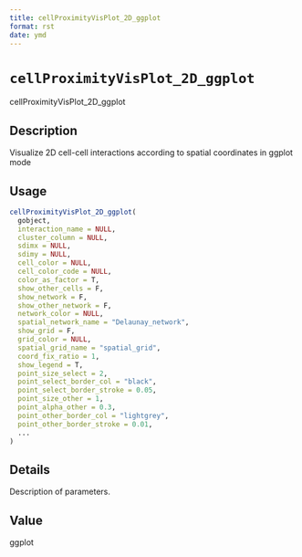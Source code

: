 ```yaml
--- 
title: cellProximityVisPlot_2D_ggplot 
format: rst 
date: ymd 
--- 
```

# `cellProximityVisPlot_2D_ggplot`

cellProximityVisPlot_2D_ggplot


## Description

Visualize 2D cell-cell interactions according to spatial coordinates in ggplot mode


## Usage

```r
cellProximityVisPlot_2D_ggplot(
  gobject,
  interaction_name = NULL,
  cluster_column = NULL,
  sdimx = NULL,
  sdimy = NULL,
  cell_color = NULL,
  cell_color_code = NULL,
  color_as_factor = T,
  show_other_cells = F,
  show_network = F,
  show_other_network = F,
  network_color = NULL,
  spatial_network_name = "Delaunay_network",
  show_grid = F,
  grid_color = NULL,
  spatial_grid_name = "spatial_grid",
  coord_fix_ratio = 1,
  show_legend = T,
  point_size_select = 2,
  point_select_border_col = "black",
  point_select_border_stroke = 0.05,
  point_size_other = 1,
  point_alpha_other = 0.3,
  point_other_border_col = "lightgrey",
  point_other_border_stroke = 0.01,
  ...
)
```


## Details

Description of parameters.


## Value

ggplot


